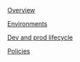 

[Overview](Model%20governance/Overview.md)

[Environments](Model%20governance/Environments.md)

[Dev and prod lifecycle](Model%20governance/Dev%20and%20prod%20lifecycle.md)

[Policies](Model%20governance/Policies.md)